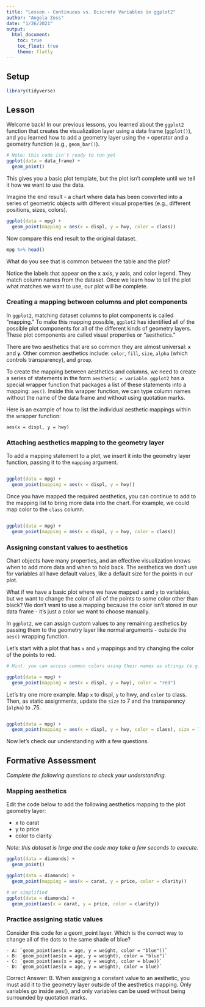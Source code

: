 ```yaml
---
title: "Lesson - Continuous vs. Discrete Variables in ggplot2"
author: "Angela Zoss"
date: "1/26/2021"
output: 
  html_document:
    toc: true
    toc_float: true
    theme: flatly
---
```


## Setup

```r

library(tidyverse)

```

## Lesson

Welcome back! In our previous lessons, you learned about the `ggplot2` function that creates the visualization layer using a data frame (`ggplot()`), and you learned how to add a geometry layer using the `+` operator and a geometry function (e.g., `geom_bar()`). 

```r

# Note: this code isn't ready to run yet
ggplot(data = data_frame) + 
  geom_point()

```

This gives you a basic plot template, but the plot isn't complete until we tell it how we want to use the data.

Imagine the end result - a chart where data has been converted into a series of geometric objects with different visual properties (e.g., different positions, sizes, colors).


```r

ggplot(data = mpg) + 
  geom_point(mapping = aes(x = displ, y = hwy, color = class))

```

Now compare this end result to the original dataset.

```r

mpg %>% head()

```

What do you see that is common between the table and the plot? 

Notice the labels that appear on the x axis, y axis, and color legend. They match column names from the dataset. Once we learn how to tell the plot what matches we want to use, our plot will be complete.

### Creating a mapping between columns and plot components

In `ggplot2`, matching dataset columns to plot components is called "mapping." To make this mapping possible, `ggplot2` has identified all of the possible plot components for all of the different kinds of geometry layers. These plot components are called visual properties or "aesthetics."

There are two aesthetics that are so common they are almost universal: **`x`** and **`y`**. Other common aesthetics include: `color`, `fill`, `size`, `alpha` (which controls transparency), and `group`.

To create the mapping between aesthetics and columns, we need to create a series of statements in the form `aesthetic = variable`. `ggplot2` has a special wrapper function that packages a list of these statements into a mapping: `aes()`. Inside this wrapper function, we can type column names without the name of the data frame and without using quotation marks.

Here is an example of how to list the individual aesthetic mappings within the wrapper function:

`aes(x = displ, y = hwy)`

### Attaching aesthetics mapping to the geometry layer

To add a mapping statement to a plot, we insert it into the geometry layer function, passing it to the `mapping` argument.

```r


```

```r

ggplot(data = mpg) + 
  geom_point(mapping = aes(x = displ, y = hwy))

```

Once you have mapped the required aesthetics, you can continue to add to the mapping list to bring more data into the chart. For example, we could map color to the `class` column.

```r


```

```r

ggplot(data = mpg) + 
  geom_point(mapping = aes(x = displ, y = hwy, color = class))

```

### Assigning constant values to aesthetics

Chart objects have many properties, and an effective visualization knows when to add more data and when to hold back. The aesthetics we don't use for variables all have default values, like a default size for the points in our plot.

What if we have a basic plot where we have mapped `x` and `y` to variables, but we want to change the color of all of the points to some color other than black? We don't want to use a mapping because the color isn't stored in our data frame - it's just a color we want to choose manually.

In `ggplot2`, we can assign custom values to any remaining aesthetics by passing them to the geometry layer like normal arguments - outside the `aes()` wrapping function.

Let's start with a plot that has `x` and `y` mappings and try changing the color of the points to red.

```r

# Hint: you can access common colors using their names as strings (e.g., "black", "red")


```

```r

ggplot(data = mpg) +
  geom_point(mapping = aes(x = displ, y = hwy), color = "red")

```

Let's try one more example. Map `x` to displ, `y` to hwy, and `color` to class. Then, as static assignments, update the `size` to 7 and the transparency (`alpha`) to .75.

```r



```

```r

ggplot(data = mpg) +
  geom_point(mapping = aes(x = displ, y = hwy, color = class), size = 7, alpha = .75)

```

Now let's check our understanding with a few questions.

## Formative Assessment

*Complete the following questions to check your understanding.*

### Mapping aesthetics

Edit the code below to add the following aesthetics mapping to the plot geometry layer:

- x to carat
- y to price
- color to clarity

*Note: this dataset is large and the code may take a few seconds to execute.*

```r

ggplot(data = diamonds) +
  geom_point()

```

```r

ggplot(data = diamonds) +
  geom_point(mapping = aes(x = carat, y = price, color = clarity))

# or simplified
ggplot(data = diamonds) +
  geom_point(aes(x = carat, y = price, color = clarity))

```

### Practice assigning static values

Consider this code for a geom_point layer. Which is the correct way to change all of the dots to the same shade of blue?

    - A: `geom_point(aes(x = age, y = weight, color = "blue"))`
    - B: `geom_point(aes(x = age, y = weight), color = "blue")`
    - C: `geom_point(aes(x = age, y = weight, color = blue))`
    - D: `geom_point(aes(x = age, y = weight), color = blue)`
    
Correct Answer: B. When assigning a constant value to an aesthetic, you must add it to the geometry layer outside of the aesthetics mapping. Only variables go inside aes(), and only variables can be used without being surrounded by quotation marks.

